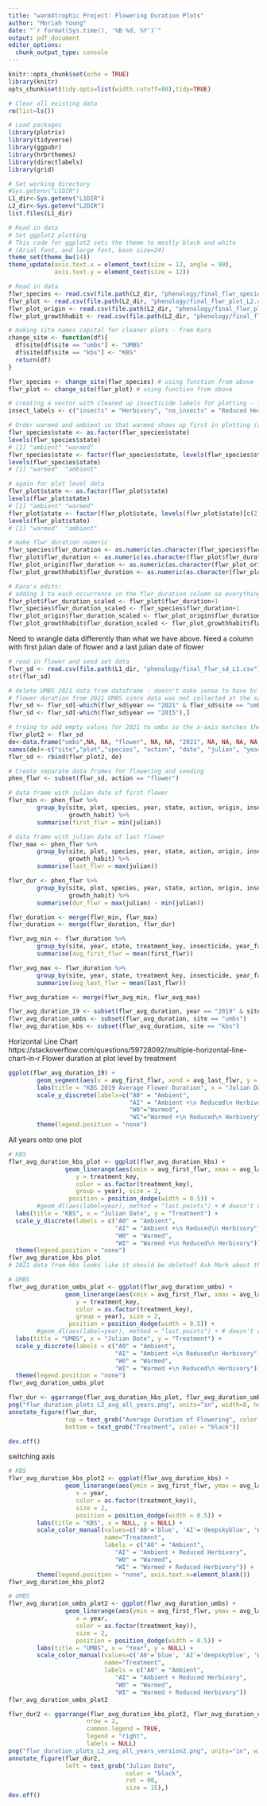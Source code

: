 ```yaml
---
title: "warmXtrophic Project: Flowering Duration Plots"
author: "Moriah Young"
date: "`r format(Sys.time(), '%B %d, %Y')`"
output: pdf_document
editor_options: 
  chunk_output_type: console
---
```


```r
knitr::opts_chunk$set(echo = TRUE)
library(knitr)
opts_chunk$set(tidy.opts=list(width.cutoff=80),tidy=TRUE)
```

```r
# Clear all existing data
rm(list=ls())

# Load packages
library(plotrix)
library(tidyverse)
library(ggpubr)
library(hrbrthemes)
library(directlabels)
library(grid)

# Set working directory
#Sys.getenv("L1DIR")
L1_dir<-Sys.getenv("L1DIR")
L2_dir<-Sys.getenv("L2DIR")
list.files(L1_dir)

# Read in data
# Set ggplot2 plotting
# This code for ggplot2 sets the theme to mostly black and white 
# (Arial font, and large font, base size=24)
theme_set(theme_bw(14))
theme_update(axis.text.x = element_text(size = 12, angle = 90),
             axis.text.y = element_text(size = 12))

# Read in data
flwr_species <- read.csv(file.path(L2_dir, "phenology/final_flwr_species_L2.csv")) # species level data
flwr_plot <- read.csv(file.path(L2_dir, "phenology/final_flwr_plot_L2.csv")) # plot level data
flwr_plot_origin <- read.csv(file.path(L2_dir, "phenology/final_flwr_plot_origin_L2.csv")) # plot level data for origin
flwr_plot_growthhabit <- read.csv(file.path(L2_dir, "phenology/final_flwr_plot_growthhabit_L2.csv")) # plot level data for growth habit

# making site names capital for cleaner plots - from Kara
change_site <- function(df){
  df$site[df$site == "umbs"] <- "UMBS"
  df$site[df$site == "kbs"] <- "KBS"
  return(df)
}

flwr_species <- change_site(flwr_species) # using function from above
flwr_plot <- change_site(flwr_plot) # using function from above

# creating a vector with cleaned up insecticide labels for plotting - from Kara
insect_labels <- c("insects" = "Herbivory", "no_insects" = "Reduced Herbivory")

# Order warmed and ambient so that warmed shows up first in plotting (and is default is red = warmed; blue = ambient). First make it a factor
flwr_species$state <- as.factor(flwr_species$state)
levels(flwr_species$state)
# [1] "ambient" "warmed" 
flwr_species$state <- factor(flwr_species$state, levels(flwr_species$state)[c(2,1)])
levels(flwr_species$state)
# [1] "warmed"  "ambient"

# again for plot level data
flwr_plot$state <- as.factor(flwr_plot$state)
levels(flwr_plot$state)
# [1] "ambient" "warmed" 
flwr_plot$state <- factor(flwr_plot$state, levels(flwr_plot$state)[c(2,1)])
levels(flwr_plot$state)
# [1] "warmed"  "ambient"

# make flwr_duration numeric
flwr_species$flwr_duration <- as.numeric(as.character(flwr_species$flwr_duration))
flwr_plot$flwr_duration <- as.numeric(as.character(flwr_plot$flwr_duration))
flwr_plot_origin$flwr_duration <- as.numeric(as.character(flwr_plot_origin$flwr_duration))
flwr_plot_growthhabit$flwr_duration <- as.numeric(as.character(flwr_plot_growthhabit$flwr_duration))

# Kara's edits:
# adding 1 to each occurrence in the flwr_duration column so everything is scaled up the same & removes 0's
flwr_plot$flwr_duration_scaled <- flwr_plot$flwr_duration+1
flwr_species$flwr_duration_scaled <- flwr_species$flwr_duration+1
flwr_plot_origin$flwr_duration_scaled <- flwr_plot_origin$flwr_duration+1
flwr_plot_growthhabit$flwr_duration_scaled <- flwr_plot_growthhabit$flwr_duration+1

```

Need to wrangle data differently than what we have above. Need a column with first julian date of flower and 
a last julian date of flower
```r
# read in flower and seed set data
flwr_sd <- read.csv(file.path(L1_dir, "phenology/final_flwr_sd_L1.csv"))
str(flwr_sd)

# delete UMBS 2021 data from dataframe - doesn't make sense to have bc we can't get min flower/sd, median flower, or 
# flower duration from 2021 UMBS since data was not collected at the same frequency as previous years
flwr_sd <- flwr_sd[-which(flwr_sd$year == "2021" & flwr_sd$site == "umbs"),]
flwr_sd <- flwr_sd[-which(flwr_sd$year == "2015"),]

# trying to add empty values for 2021 to umbs so the x-axis matches the other plots
flwr_plot2 <- flwr_sd
de<-data.frame("umbs",NA, NA, "flower", NA, NA, "2021", NA, NA, NA, NA, NA, NA, NA, NA, NA, NA , NA, NA, NA, NA, 7)
names(de)<-c("site","plot","species", "action", "date", "julian", "year", "month", "treatment_key","state","insecticide","scientific_name","common_name", "usda_species", "lter_species", "origin", "group", "family", "duration", "growth_habit", "rhizomatous", "year_factor")
flwr_sd <- rbind(flwr_plot2, de)

# Create separate data frames for flowering and seeding
phen_flwr <- subset(flwr_sd, action == "flower")

# data frame with julian date of first flower
flwr_min <- phen_flwr %>% 
        group_by(site, plot, species, year, state, action, origin, insecticide, treatment_key, year_factor,
                 growth_habit) %>%
        summarise(first_flwr = min(julian))

# data frame with julian date of last flower
flwr_max <- phen_flwr %>% 
        group_by(site, plot, species, year, state, action, origin, insecticide, treatment_key, year_factor,
                 growth_habit) %>%
        summarise(last_flwr = max(julian))

flwr_dur <- phen_flwr %>% 
        group_by(site, plot, species, year, state, action, origin, insecticide, treatment_key, year_factor,
                 growth_habit) %>%
        summarise(dur_flwr = max(julian) - min(julian))

flwr_duration <- merge(flwr_min, flwr_max)
flwr_duration <- merge(flwr_duration, flwr_dur)

flwr_avg_min <- flwr_duration %>% 
        group_by(site, year, state, treatment_key, insecticide, year_factor) %>%
        summarise(avg_first_flwr = mean(first_flwr))

flwr_avg_max <- flwr_duration %>% 
        group_by(site, year, state, treatment_key, insecticide, year_factor) %>%
        summarise(avg_last_flwr = mean(last_flwr))

flwr_avg_duration <- merge(flwr_avg_min, flwr_avg_max)

flwr_avg_duration_19 <- subset(flwr_avg_duration, year == "2019" & site == "kbs")
flwr_avg_duration_umbs <- subset(flwr_avg_duration, site == "umbs")
flwr_avg_duration_kbs <- subset(flwr_avg_duration, site == "kbs")    
```

Horizontal Line Chart 
https://stackoverflow.com/questions/59728092/multiple-horizontal-line-chart-in-r
Flower duration at plot level by treatment
```r
ggplot(flwr_avg_duration_19) +
        geom_segment(aes(x = avg_first_flwr, xend = avg_last_flwr, y = treatment_key, yend = treatment_key, color= as.factor(treatment_key)), size = 2) +
        labs(title = "KBS 2019 Average Flower Duration", x = "Julian Date", y = "Treatment") +
        scale_y_discrete(labels=c("A0" = "Ambient",
                                  "AI" = "Ambient +\n Reduced\n Herbivory",
                                  "W0"="Warmed",
                                  "WI"="Warmed +\n Reduced\n Herbivory")) +
        theme(legend.position = "none")

```

All years onto one plot
```r
# KBS
flwr_avg_duration_kbs_plot <- ggplot(flwr_avg_duration_kbs) +
                geom_linerange(aes(xmin = avg_first_flwr, xmax = avg_last_flwr,
                   y = treatment_key, 
                   color = as.factor(treatment_key),
                   group = year), size = 2, 
                 position = position_dodge(width = 0.5)) +
        #geom_dl(aes(label=year), method = "last.points") + # doesn't work
  labs(title = "KBS", x = "Julian Date", y = "Treatment") +
  scale_y_discrete(labels = c("A0" = "Ambient",
                              "AI" = "Ambient +\n Reduced\n Herbivory",
                              "W0" = "Warmed",
                              "WI" = "Warmed +\n Reduced\n Herbivory")) +
  theme(legend.position = "none") 
flwr_avg_duration_kbs_plot
# 2021 data from kbs looks like it should be deleted? Ask Mark about this. Maybe data wasn't taking as frequently as other years

# UMBS
flwr_avg_duration_umbs_plot <- ggplot(flwr_avg_duration_umbs) +
                geom_linerange(aes(xmin = avg_first_flwr, xmax = avg_last_flwr,
                   y = treatment_key, 
                   color = as.factor(treatment_key),
                   group = year), size = 2, 
                 position = position_dodge(width = 0.5)) +
        #geom_dl(aes(label=year), method = "last.points") + # doesn't work
  labs(title = "UMBS", x = "Julian Date", y = "Treatment") +
  scale_y_discrete(labels = c("A0" = "Ambient",
                              "AI" = "Ambient +\n Reduced\n Herbivory",
                              "W0" = "Warmed",
                              "WI" = "Warmed +\n Reduced\n Herbivory")) +
  theme(legend.position = "none") 
flwr_avg_duration_umbs_plot

flwr_dur <- ggarrange(flwr_avg_duration_kbs_plot, flwr_avg_duration_umbs_plot, nrow = 2)
png("flwr_duration_plots_L2_avg_all_years.png", units="in", width=8, height=12, res=300)
annotate_figure(flwr_dur,
                top = text_grob("Average Duration of Flowering", color = "black"),
                bottom = text_grob("Treatment", color = "black"))

dev.off()
```

switching axis
```r
# KBS
flwr_avg_duration_kbs_plot2 <- ggplot(flwr_avg_duration_kbs) +
                geom_linerange(aes(ymin = avg_first_flwr, ymax = avg_last_flwr,
                   x = year, 
                   color = as.factor(treatment_key)), 
                   size = 2, 
                   position = position_dodge(width = 0.5)) +
        labs(title = "KBS", x = NULL, y = NULL) +
        scale_color_manual(values=c('A0'='blue', 'AI'='deepskyblue', 'W0'='red', 'WI'='red4'),
                           name="Treatment",
                           labels = c("A0" = "Ambient",
                              "AI" = "Ambient + Reduced Herbivory",
                              "W0" = "Warmed",
                              "WI" = "Warmed + Reduced Herbivory")) +
        theme(legend.position = "none", axis.text.x=element_blank())
flwr_avg_duration_kbs_plot2

# UMBS
flwr_avg_duration_umbs_plot2 <- ggplot(flwr_avg_duration_umbs) +
                geom_linerange(aes(ymin = avg_first_flwr, ymax = avg_last_flwr,
                   x = year, 
                   color = as.factor(treatment_key)), 
                   size = 2, 
                   position = position_dodge(width = 0.5)) +
        labs(title = "UMBS", x = "Year", y = NULL) +
        scale_color_manual(values=c('A0'='blue', 'AI'='deepskyblue', 'W0'='red', 'WI'='red4'),
                           name="Treatment",
                           labels = c("A0" = "Ambient",
                              "AI" = "Ambient + Reduced Herbivory",
                              "W0" = "Warmed",
                              "WI" = "Warmed + Reduced Herbivory"))
flwr_avg_duration_umbs_plot2

flwr_dur2 <- ggarrange(flwr_avg_duration_kbs_plot2, flwr_avg_duration_umbs_plot2, 
                      nrow = 2, 
                      common.legend = TRUE,
                      legend = "right",
                      labels = NULL)
png("flwr_duration_plots_L2_avg_all_years_version2.png", units="in", width=8, height=12, res=300)
annotate_figure(flwr_dur2,
                left = text_grob("Julian Date", 
                                 color = "black", 
                                 rot = 90, 
                                 size = 15),)
dev.off()
```


